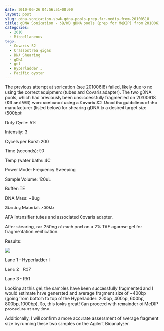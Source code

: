 ```yaml
---
date: 2010-06-26 04:56:51+00:00
layout: post
slug: gdna-sonication-sbwb-gdna-pools-prep-for-medip-from-20100618
title: gDNA Sonication - SB/WB gDNA pools (prep for MeDIP) from 20100618
categories:
  - 2010
  - Miscellaneous
tags:
  - Covaris S2
  - Crassostrea gigas
  - DNA Shearing
  - gDNA
  - gel
  - Hyperladder I
  - Pacific oyster
---
```


The previous attempt at sonication (see 20100618) failed, likely due to no using the correct equipment (tubes and Covaris adapter). The two gDNA pools, which had previously been unsuccessfully fragmented on 20100618 (SB and WB) were sonicated using a Covaris S2. Used the guidelines of the manufacturer (listed below) for shearing gDNA to a desired target size (500bp):

Duty Cycle: 5%

Intensity: 3

Cycels per Burst: 200

Time (seconds): 90

Temp (water bath): 4C

Power Mode: Frequency Sweeping

Sample Volume: 120uL

Buffer: TE

DNA Mass: ~8ug

Starting Material: >50kb

AFA Intensifier tubes and associated Covaris adapter.

After shearing, ran 250ng of each pool on a 2% TAE agarose gel for fragmentation verification.

Results:

![](https://eagle.fish.washington.edu/Arabidopsis/20100625.jpg)

Lane 1 - Hyperladder I

Lane 2 - R37

Lane 3 - R51

Looking at this gel, the samples have been successfully fragmented and I would estimate have generated and average fragment size of ~400bp (going from bottom to top of the Hyperladder: 200bp, 400bp, 600bp, 800bp, 1000bp). So, this looks great! Can proceed with remainder of MeDIP procedure at any time.

Additionally, I will confirm a more accurate assessment of average fragment size by running these two samples on the Agilent Bioanalyzer.
